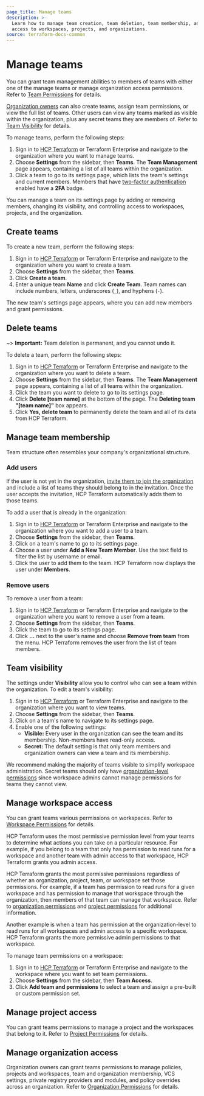 ```yaml
---
page_title: Manage teams
description: >-
  Learn how to manage team creation, team deletion, team membership, and team
  access to workspaces, projects, and organizations. 
source: terraform-docs-common
---
```


# Manage teams

You can grant team management abilities to members of teams with either one of the manage teams or manage organization access permissions. Refer to [Team Permissions](/terraform/enterprise/users-teams-organizations/permissions#team-permissions) for details.

[Organization owners](/terraform/enterprise/users-teams-organizations/teams#the-owners-team) can also create teams, assign team permissions, or view the full list of teams. Other users can view any teams marked as visible within the organization, plus any secret teams they are members of. Refer to [Team Visibility](#team-visibility) for details.

To manage teams, perform the following steps:

1.  Sign in to [HCP Terraform](https://app.terraform.io/) or Terraform Enterprise and navigate to the organization where you want to manage teams.
2.  Choose **Settings** from the sidebar, then **Teams**. The **Team Management** page appears, containing a list of all teams within the organization.
3.  Click a team to go to its settings page, which lists the team's settings and current members. Members that have [two-factor authentication](/terraform/enterprise/users-teams-organizations/2fa) enabled have a **2FA** badge.

You can manage a team on its settings page by adding or removing members, changing its visibility, and controlling access to workspaces, projects, and the organization.

## Create teams

To create a new team, perform the following steps:

1.  Sign in to [HCP Terraform](https://app.terraform.io/) or Terraform Enterprise and navigate to the organization where you want to create a team.
2.  Choose **Settings** from the sidebar, then **Teams**.
3.  Click **Create a team**.
4.  Enter a unique team **Name** and click **Create Team**. Team names can include numbers, letters, underscores (`_`), and hyphens (`-`).

The new team's settings page appears, where you can add new members and grant permissions.

## Delete teams

~> **Important:** Team deletion is permanent, and you cannot undo it.

To delete a team, perform the following steps:

1.  Sign in to [HCP Terraform](https://app.terraform.io/) or Terraform Enterprise and navigate to the organization where you want to delete a team.
2.  Choose **Settings** from the sidebar, then **Teams**. The **Team Management** page appears, containing a list of all teams within the organization.
3.  Click the team you want to delete to go to its settings page.
4.  Click **Delete [team name]** at the bottom of the page. The **Deleting team "[team name]"** box appears.
5.  Click **Yes, delete team** to permanently delete the team and all of its data from HCP Terraform.

## Manage team membership

Team structure often resembles your company's organizational structure.

### Add users

If the user is not yet in the organization, [invite them to join the organization](/terraform/enterprise/users-teams-organizations/organizations#users) and include a list of teams they should belong to in the invitation. Once the user accepts the invitation, HCP Terraform automatically adds them to those teams.

To add a user that is already in the organization:

1.  Sign in to [HCP Terraform](https://app.terraform.io/) or Terraform Enterprise and navigate to the organization where you want to add a user to a team.
2.  Choose **Settings** from the sidebar, then **Teams**.
3.  Click on a team's name to go to its settings page.
4.  Choose a user under **Add a New Team Member**. Use the text field to filter the list by username or email.
5.  Click the user to add them to the team. HCP Terraform now displays the user under **Members**.

### Remove users

To remove a user from a team:

1.  Sign in to [HCP Terraform](https://app.terraform.io/) or Terraform Enterprise and navigate to the organization where you want to remove a user from a team.
2.  Choose **Settings** from the sidebar, then **Teams**.
3.  Click the team to go to its settings page.
4.  Click **...** next to the user's name and choose **Remove from team** from the menu. HCP Terraform removes the user from the list of team members.

## Team visibility

The settings under **Visibility** allow you to  control who can see a team within the organization. To edit a team's visibility:

1.  Sign in to [HCP Terraform](https://app.terraform.io/) or Terraform Enterprise and navigate to the organization where you want to view teams.
2.  Choose **Settings** from the sidebar, then **Teams**.
3.  Click on a team's name to navigate to its settings page.
4.  Enable one of the following settings:
    -   **Visible:** Every user in the organization can see the team and its membership. Non-members have read-only access.
    -   **Secret:** The default setting is that only team members and organization owners can view a team and its membership.

We recommend making the majority of teams visible to simplify workspace administration. Secret teams should only have
[organization-level permissions](/terraform/enterprise/users-teams-organizations/permissions#organization-permissions) since workspace admins cannot manage permissions for teams they cannot view.

## Manage workspace access

You can grant teams various permissions on workspaces. Refer to [Workspace Permissions](/terraform/enterprise/users-teams-organizations/permissions#workspace-permissions) for details.

HCP Terraform uses the most permissive permission level from your teams to determine what actions you can take on a particular resource. For example, if you belong to a team that only has permission to read runs for a workspace and another team with admin access to that workspace, HCP Terraform grants you admin access.

HCP Terraform grants the most permissive permissions regardless of whether an organization, project, team, or workspace set those permissions. For example, if a team has permission to read runs for a given workspace and has permission to manage that workspace through the organization, then members of that team can manage that workspace. Refer to [organization permissions](/terraform/enterprise/users-teams-organizations/permissions#organization-permissions) and [project permissions](/terraform/enterprise/users-teams-organizations/permissions#project-permissions) for additional information. 

Another example is when a team has permission at the organization-level to read runs for all workspaces and admin access to a specific workspace. HCP Terraform grants the more permissive admin permissions to that workspace.

To manage team permissions on a workspace:

1.  Sign in to [HCP Terraform](https://app.terraform.io/) or Terraform Enterprise and navigate to the workspace where you want to set team permissions.
2.  Choose **Settings** from the sidebar, then **Team Access**.
3.  Click **Add team and permissions** to select a team and assign a pre-built or custom permission set.

## Manage project access

You can grant teams permissions to manage a project and the workspaces that belong to it. Refer to [Project Permissions](/terraform/enterprise/users-teams-organizations/permissions#project-permissions) for details.

## Manage organization access

Organization owners can grant teams permissions to manage policies, projects and workspaces, team and organization membership, VCS settings, private registry providers and modules, and policy overrides across an organization. Refer to [Organization Permissions](/terraform/enterprise/users-teams-organizations/permissions#organization-permissions) for details.

[permissions-citation]: #intentionally-unused---keep-for-maintainers
